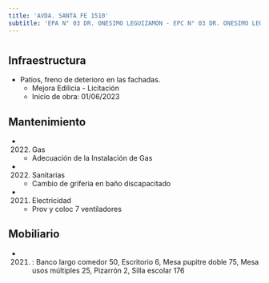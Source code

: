 ```yaml
---
title: 'AVDA. SANTA FE 1510'
subtitle: 'EPA N° 03 DR. ONESIMO LEGUIZAMON - EPC N° 03 DR. ONESIMO LEGUIZAMON'
---
```


#
## Infraestructura

* Patios, freno de deterioro en las fachadas. 
    + Mejora Edilicia - Licitación 
    + Inicio de obra: 01/06/2023 






## Mantenimiento

*  (2022) Gas 
    + Adecuación de la Instalación de Gas

*  (2022) Sanitarias 
    + Cambio de griferia en baño discapacitado

*  (2021) Electricidad 
    + Prov y coloc 7 ventiladores





## Mobiliario

*  (2021) : Banco largo comedor 50, Escritorio 6, Mesa pupitre doble 75, Mesa usos múltiples 25, Pizarrón 2, Silla escolar 176 



